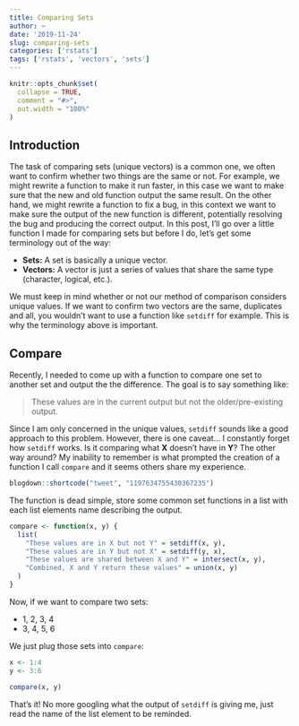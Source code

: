 ```yaml
---
title: Comparing Sets
author: ~
date: '2019-11-24'
slug: comparing-sets
categories: ['rstats']
tags: ['rstats', 'vectors', 'sets']
---
```


```r
knitr::opts_chunk$set(
  collapse = TRUE,
  comment = "#>",
  out.width = "100%"
)
```

## Introduction

The task of comparing sets (unique vectors) is a common one, we often want to confirm whether two things are the same or not. For example, we might rewrite a function to make it run faster, in this case we want to make sure that the new and old function output the same result. On the other hand, we might rewrite a function to fix a bug, in this context we want to make sure the output of the new function is different, potentially resolving the bug and producing the correct output. In this post, I'll go over a little function I made for comparing sets but before I do, let's get some terminology out of the way:

* **Sets:** A set is basically a unique vector.
* **Vectors:** A vector is just a series of values that share the same type (character, logical, etc.).

We must keep in mind whether or not our method of comparison considers unique values. If we want to confirm two vectors are the same, duplicates and all, you wouldn't want to use a function like `setdiff` for example. This is why the terminology above is important.

## Compare

Recently, I needed to come up with a function to compare one set to another set and output the the difference. The goal is to say something like:

> These values are in the current output but not the older/pre-existing output. 

Since I am only concerned in the unique values, `setdiff` sounds like a good approach to this problem. However, there is one caveat... I constantly forget how `setdiff` works. Is it comparing what **X** doesn't have in **Y**? The other way around? My inability to remember is what prompted the creation of a function I call `compare` and it seems others share my experience.

```r
blogdown::shortcode("tweet", "1197634755430367235")
```

The function is dead simple, store some common set functions in a list with each list elements name describing the output.

```r
compare <- function(x, y) {
  list(
    "These values are in X but not Y" = setdiff(x, y),
    "These values are in Y but not X" = setdiff(y, x),
    "These values are shared between X and Y" = intersect(x, y),
    "Combined, X and Y return these values" = union(x, y)
  )
}
```

Now, if we want to compare two sets: 

* 1, 2, 3, 4
* 3, 4, 5, 6

We just plug those sets into `compare`:

```r
x <- 1:4
y <- 3:6

compare(x, y)
```

That's it! No more googling what the output of `setdiff` is giving me, just read the name of the list element to be reminded.